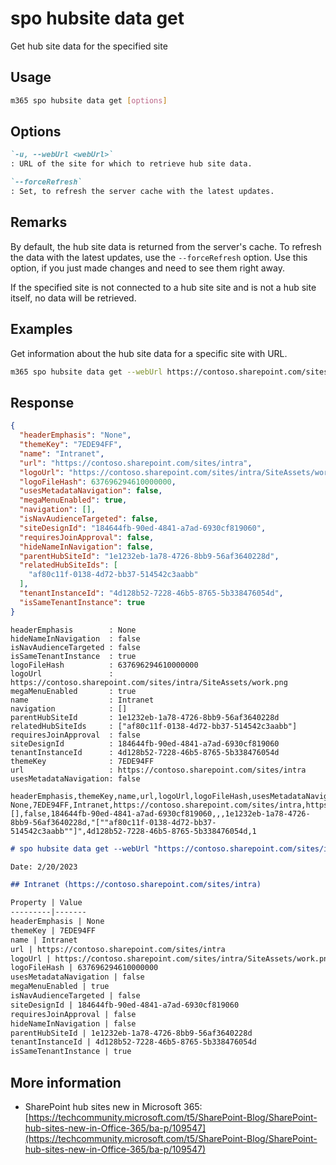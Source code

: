 
# spo hubsite data get

Get hub site data for the specified site

## Usage

```sh
m365 spo hubsite data get [options]
```

## Options

```md definition-list
`-u, --webUrl <webUrl>`
: URL of the site for which to retrieve hub site data.

`--forceRefresh`
: Set, to refresh the server cache with the latest updates.
```

<Global />

## Remarks

By default, the hub site data is returned from the server's cache. To refresh the data with the latest updates, use the `--forceRefresh` option. Use this option, if you just made changes and need to see them right away.

If the specified site is not connected to a hub site site and is not a hub site itself, no data will be retrieved.

## Examples

Get information about the hub site data for a specific site with URL.

```sh
m365 spo hubsite data get --webUrl https://contoso.sharepoint.com/sites/project-x
```

## Response

<Tabs>
  <TabItem value="JSON">

  ```json
  {
    "headerEmphasis": "None",
    "themeKey": "7EDE94FF",
    "name": "Intranet",
    "url": "https://contoso.sharepoint.com/sites/intra",
    "logoUrl": "https://contoso.sharepoint.com/sites/intra/SiteAssets/work.png",
    "logoFileHash": 637696294610000000,
    "usesMetadataNavigation": false,
    "megaMenuEnabled": true,
    "navigation": [],
    "isNavAudienceTargeted": false,
    "siteDesignId": "184644fb-90ed-4841-a7ad-6930cf819060",
    "requiresJoinApproval": false,
    "hideNameInNavigation": false,
    "parentHubSiteId": "1e1232eb-1a78-4726-8bb9-56af3640228d",
    "relatedHubSiteIds": [
      "af80c11f-0138-4d72-bb37-514542c3aabb"
    ],
    "tenantInstanceId": "4d128b52-7228-46b5-8765-5b338476054d",
    "isSameTenantInstance": true
  }
  ```

  </TabItem>
  <TabItem value="Text">

  ```text
  headerEmphasis        : None
  hideNameInNavigation  : false
  isNavAudienceTargeted : false
  isSameTenantInstance  : true
  logoFileHash          : 637696294610000000
  logoUrl               : https://contoso.sharepoint.com/sites/intra/SiteAssets/work.png
  megaMenuEnabled       : true
  name                  : Intranet
  navigation            : []
  parentHubSiteId       : 1e1232eb-1a78-4726-8bb9-56af3640228d
  relatedHubSiteIds     : ["af80c11f-0138-4d72-bb37-514542c3aabb"]
  requiresJoinApproval  : false
  siteDesignId          : 184644fb-90ed-4841-a7ad-6930cf819060
  tenantInstanceId      : 4d128b52-7228-46b5-8765-5b338476054d
  themeKey              : 7EDE94FF
  url                   : https://contoso.sharepoint.com/sites/intra
  usesMetadataNavigation: false
  ```

  </TabItem>
  <TabItem value="CSV">

  ```csv
  headerEmphasis,themeKey,name,url,logoUrl,logoFileHash,usesMetadataNavigation,megaMenuEnabled,navigation,isNavAudienceTargeted,siteDesignId,requiresJoinApproval,hideNameInNavigation,parentHubSiteId,relatedHubSiteIds,tenantInstanceId,isSameTenantInstance
  None,7EDE94FF,Intranet,https://contoso.sharepoint.com/sites/intra,https://contoso.sharepoint.com/sites/intra/SiteAssets/work.png,637696294610000000,false,1,[],false,184644fb-90ed-4841-a7ad-6930cf819060,,,1e1232eb-1a78-4726-8bb9-56af3640228d,"[""af80c11f-0138-4d72-bb37-514542c3aabb""]",4d128b52-7228-46b5-8765-5b338476054d,1
  ```

  </TabItem>
  <TabItem value="Markdown">

  ```md
  # spo hubsite data get --webUrl "https://contoso.sharepoint.com/sites/intra"

  Date: 2/20/2023

  ## Intranet (https://contoso.sharepoint.com/sites/intra)

  Property | Value
  ---------|-------
  headerEmphasis | None
  themeKey | 7EDE94FF
  name | Intranet
  url | https://contoso.sharepoint.com/sites/intra
  logoUrl | https://contoso.sharepoint.com/sites/intra/SiteAssets/work.png
  logoFileHash | 637696294610000000
  usesMetadataNavigation | false
  megaMenuEnabled | true
  isNavAudienceTargeted | false
  siteDesignId | 184644fb-90ed-4841-a7ad-6930cf819060
  requiresJoinApproval | false
  hideNameInNavigation | false
  parentHubSiteId | 1e1232eb-1a78-4726-8bb9-56af3640228d
  tenantInstanceId | 4d128b52-7228-46b5-8765-5b338476054d
  isSameTenantInstance | true
  ```

  </TabItem>
</Tabs>

## More information

- SharePoint hub sites new in Microsoft 365: [https://techcommunity.microsoft.com/t5/SharePoint-Blog/SharePoint-hub-sites-new-in-Office-365/ba-p/109547](https://techcommunity.microsoft.com/t5/SharePoint-Blog/SharePoint-hub-sites-new-in-Office-365/ba-p/109547)
